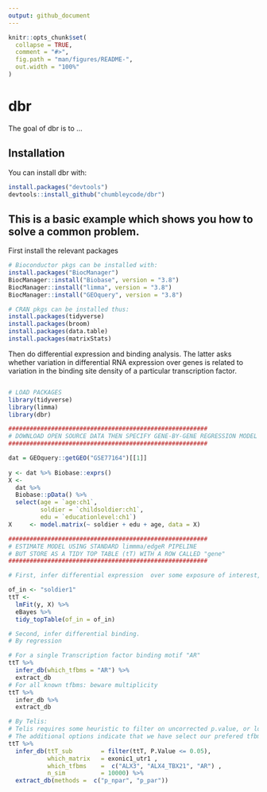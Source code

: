 ```yaml
---
output: github_document
---
```


<!-- README.md is generated from README.Rmd. Please edit that file -->

```r
knitr::opts_chunk$set(
  collapse = TRUE,
  comment = "#>",
  fig.path = "man/figures/README-",
  out.width = "100%"
)
```
# dbr

<!-- [![Travis build status](https://travis-ci.org/chumbleycode/dbr.svg?branch=master)](https://travis-ci.org/chumbleycode/dbr) -->
<!-- [![AppVeyor build status](https://ci.appveyor.com/api/projects/status/github/chumbleycode/dbr?branch=master&svg=true)](https://ci.appveyor.com/project/chumbleycode/dbr) -->

The goal of dbr is to ...

## Installation

You can install dbr with:

``` r
install.packages("devtools")
devtools::install_github("chumbleycode/dbr")
```

 
## This is a basic example which shows you how to solve a common problem.

First install the relevant packages


```r
# Bioconductor pkgs can be installed with:
install.packages("BiocManager")
BiocManager::install("Biobase", version = "3.8")
BiocManager::install("limma", version = "3.8")
BiocManager::install("GEOquery", version = "3.8")

# CRAN pkgs can be installed thus:
install.packages(tidyverse)
install.packages(broom)
install.packages(data.table)
install.packages(matrixStats)
```

Then do differential expression and binding analysis. The latter asks whether variation in differential RNA expression over genes is related to variation in the binding site density of a particular transcription factor.

```r

# LOAD PACKAGES
library(tidyverse)
library(limma)
library(dbr)

########################################################
# DOWNLOAD OPEN SOURCE DATA THEN SPECIFY GENE-BY-GENE REGRESSION MODEL
########################################################

dat = GEOquery::getGEO("GSE77164")[[1]]
 
y <- dat %>% Biobase::exprs()
X <-
  dat %>%
  Biobase::pData() %>%
  select(age = `age:ch1`,
         soldier = `childsoldier:ch1`,
         edu = `educationlevel:ch1`)
X     <- model.matrix(~ soldier + edu + age, data = X)

########################################################
# ESTIMATE MODEL USING STANDARD limmma/edgeR PIPELINE
# BUT STORE AS A TIDY TOP TABLE (tT) WITH A ROW CALLED "gene"
########################################################

# First, infer differential expression  over some exposure of interest, which must be a *single* column of "design" matrix X (i.e. db is not currently sufficiently general to handle general factor vectors).

of_in <- "soldier1"
ttT <-
  lmFit(y, X) %>%
  eBayes %>%
  tidy_topTable(of_in = of_in)

# Second, infer differential binding.
# By regression

# For a single Transcription factor binding motif "AR"
ttT %>%
  infer_db(which_tfbms = "AR") %>%
  extract_db
# For all known tfbms: beware multiplicity
ttT %>%
  infer_db %>%
  extract_db

# By Telis:
# Telis requires some heuristic to filter on uncorrected p.value, or logfc (not an inference). this requires that the variable ttt_sub, a scrict subset of the rows of ttt that we have already defined (e.g. the subset whose logfc exceeds some heuristic value.
# The additional options indicate that we have select our prefered tfbm matrix "which_matrix", tfbm hypothesis set "which_tfbms", and methods (p_npar, p_par, which require tt_sub be specified)
ttT %>%
  infer_db(ttT_sub        = filter(ttT, P.Value <= 0.05),
           which_matrix   = exonic1_utr1 ,
           which_tfbms    =  c("ALX3", "ALX4_TBX21", "AR") ,
           n_sim          = 10000) %>%
  extract_db(methods =  c("p_npar", "p_par"))



``` 
